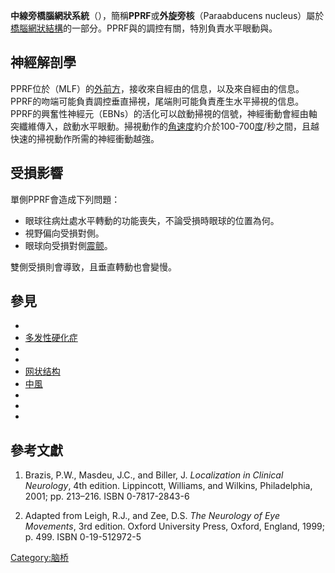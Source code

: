 {{Infobox brain
| Name            = 中線旁橋腦網狀系統（PPRF）
| Latin           = Formatio reticularis pontis paramediana
| Image           = Pons section at facial colliculus.png
| Caption         = 橋腦{{le|顏面神經丘|facial colliculus}}水平的軸向剖面圖，PPRF位於外旋神經核附近。
| Image2          =
| Caption2        =
| IsPartOf        =
| Components      =
| Artery          =
| Vein            =
}}

'''中線旁橋腦網狀系統'''（{{lang|en|Paramedian Pontine Reticular Formation}}），簡稱'''PPRF'''或'''外旋旁核'''（Paraabducens nucleus）屬於[[橋腦|橋腦]][[網狀結構|網狀結構]]的一部分。PPRF與{{tsl|en|Eye movement|眼球動作}}的調控有關，特別負責水平眼動與{{tsl|en|saccade|掃視}}。

== 神經解剖學 ==
PPRF位於{{tsl|en|medial longitudinal fasciculus|內側縱束}}（MLF）的[[人体解剖学方位|外前方]]，接收來自{{tsl|en|superior colliculus|上丘}}經由{{le|頂蓋脊髓束|tectospinal tract}}的信息，以及來自{{tsl|en|frontal eye fields|額葉眼動區}}經由{{tsl|en|frontopontine fibers|額橋神經纖維}}的信息。PPRF的吻端可能負責調控垂直掃視，尾端則可能負責產生水平掃視的信息。PPRF的興奮性神經元（EBNs）的活化可以啟動掃視的信號，神經衝動會經由軸突纖維傳入{{tsl|en|abducens nucleus|外旋神經核}}，啟動水平眼動。掃視動作的[[角速度|角速度]]約介於100-700[[度_(角)|度]]/秒之間，且越快速的掃視動作所需的神經衝動越強{{ref|Brazis}}。

==受損影響==
單側PPRF{{tsl|en|lesion||病灶}}會造成下列問題：{{ref|Zee}}
*眼球往病灶處水平轉動的功能喪失，不論受損時眼球的位置為何。
*視野偏向受損對側。
*眼球向受損對側[[眼球震颤|震颤]]。

雙側受損則會導致{{tsl|en|ophthalmoparesis||眼球無法水平移動}}，且垂直轉動也會變慢。

==參見==
*{{tsl|en|Internuclear ophthalmoplegia||Internuclear ophthalmoplegia}}
*[[多发性硬化症|多发性硬化症]]
*{{tsl|en|One and a half syndrome||One and a half syndrome}}
*{{tsl|en|Ophthalmoparesis||Ophthalmoparesis}}
*[[网状结构|网状结构]]
*[[中風|中風]]
*{{tsl|en|Paramedian reticular nucleus||Paramedian reticular nucleus}}
*{{tsl|en|Opsoclonus||Opsoclonus}}
*{{tsl|en|Saccade||Saccade}}

==參考文獻==
{{reflist}}
#{{note|Brazis}} Brazis, P.W., Masdeu, J.C., and Biller, J.  ''Localization in Clinical Neurology'', 4th edition.  Lippincott, Williams, and Wilkins, Philadelphia, 2001; pp. 213–216.  ISBN 0-7817-2843-6
#{{note|Zee}} Adapted from Leigh, R.J., and Zee, D.S.  ''The Neurology of Eye Movements'', 3rd edition.  Oxford University Press, Oxford, England, 1999; p. 499.  ISBN 0-19-512972-5

{{Pons}}
{{Visual system}}

[[Category:脑桥|Category:脑桥]]